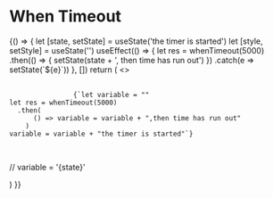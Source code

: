 

<Meta title="MDX/Helpers/When Timeout" />

# When Timeout

<!-- add a plugin description -->

<Canvas>
  <Story name="When Timeout Usage">
    {() => {
      let [state, setState] = useState('the timer is started')
      let [style, setStyle] = useState('')
      useEffect(() => {
        let res = whenTimeout(5000)
          .then(() => {
            setState(state + ', then time has run out')
          })
          .catch(e => setState(`${e}`))
      }, [])
      return (
        <>
          <div>
            <pre>
              <code>
                {`let variable = ""
let res = whenTimeout(5000)
  .then(
      () => variable = variable + ",then time has run out"
    )
variable = variable + "the timer is started"`}
              </code>
            </pre>
            <p>// variable = '{state}'</p>
          </div>
        </>
      )
    }}
  </Story>
</Canvas>
